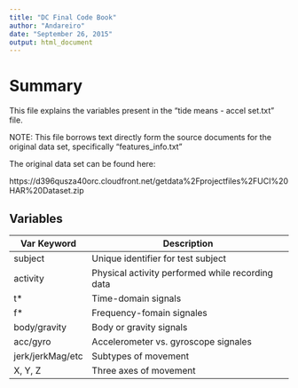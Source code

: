 ```yaml
---
title: "DC Final Code Book"
author: "Andareiro"
date: "September 26, 2015"
output: html_document
---
```


# Summary

This file explains the variables present in the "tide means - accel set.txt" file.

NOTE: This file borrows text directly form the source documents for the original data set, specifically "features_info.txt"

The original data set can be found here: 

https://d396qusza40orc.cloudfront.net/getdata%2Fprojectfiles%2FUCI%20HAR%20Dataset.zip

## Variables

Var Keyword      | Description
-----------------|-------------------
subject          | Unique identifier for test subject
activity         | Physical activity performed while recording data
t*               | Time-domain signals
f*               | Frequency-fomain signales
body/gravity     | Body or gravity signals
acc/gyro         | Accelerometer vs. gyroscope signales
jerk/jerkMag/etc | Subtypes of movement
X, Y, Z          | Three axes of movement

